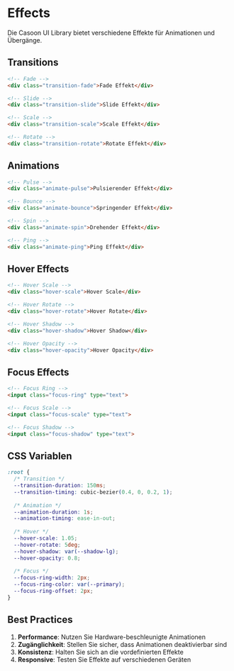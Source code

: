 # Effects

Die Casoon UI Library bietet verschiedene Effekte für Animationen und Übergänge.

## Transitions

```html
<!-- Fade -->
<div class="transition-fade">Fade Effekt</div>

<!-- Slide -->
<div class="transition-slide">Slide Effekt</div>

<!-- Scale -->
<div class="transition-scale">Scale Effekt</div>

<!-- Rotate -->
<div class="transition-rotate">Rotate Effekt</div>
```

## Animations

```html
<!-- Pulse -->
<div class="animate-pulse">Pulsierender Effekt</div>

<!-- Bounce -->
<div class="animate-bounce">Springender Effekt</div>

<!-- Spin -->
<div class="animate-spin">Drehender Effekt</div>

<!-- Ping -->
<div class="animate-ping">Ping Effekt</div>
```

## Hover Effects

```html
<!-- Hover Scale -->
<div class="hover-scale">Hover Scale</div>

<!-- Hover Rotate -->
<div class="hover-rotate">Hover Rotate</div>

<!-- Hover Shadow -->
<div class="hover-shadow">Hover Shadow</div>

<!-- Hover Opacity -->
<div class="hover-opacity">Hover Opacity</div>
```

## Focus Effects

```html
<!-- Focus Ring -->
<input class="focus-ring" type="text">

<!-- Focus Scale -->
<input class="focus-scale" type="text">

<!-- Focus Shadow -->
<input class="focus-shadow" type="text">
```

## CSS Variablen

```css
:root {
  /* Transition */
  --transition-duration: 150ms;
  --transition-timing: cubic-bezier(0.4, 0, 0.2, 1);
  
  /* Animation */
  --animation-duration: 1s;
  --animation-timing: ease-in-out;
  
  /* Hover */
  --hover-scale: 1.05;
  --hover-rotate: 5deg;
  --hover-shadow: var(--shadow-lg);
  --hover-opacity: 0.8;
  
  /* Focus */
  --focus-ring-width: 2px;
  --focus-ring-color: var(--primary);
  --focus-ring-offset: 2px;
}
```

## Best Practices

1. **Performance**: Nutzen Sie Hardware-beschleunigte Animationen
2. **Zugänglichkeit**: Stellen Sie sicher, dass Animationen deaktivierbar sind
3. **Konsistenz**: Halten Sie sich an die vordefinierten Effekte
4. **Responsive**: Testen Sie Effekte auf verschiedenen Geräten 